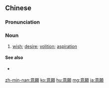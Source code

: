 {{also|意愿}}
==Chinese==
{{zh-forms|s=意愿}}

===Pronunciation===
{{zh-pron
|m=yìyuàn
|c=ji3 jyun6
|h=pfs=yi-ngien
|mn=ì-goān
|cat=n
}}

===Noun===
{{zh-noun}}

# [[wish]]; [[desire]]; [[volition]]; [[aspiration]]

====See also====
* {{qualifier|not to be confused with}} {{zh-l|願意}}

[[zh-min-nan:意願]]
[[ko:意願]]
[[hu:意願]]
[[mg:意願]]
[[ja:意願]]
